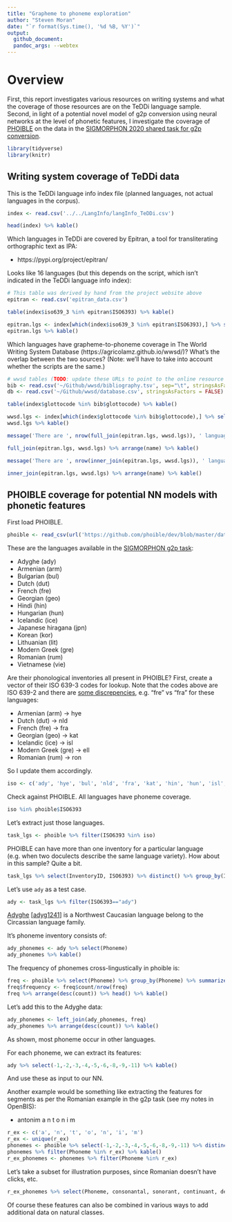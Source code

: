 ```yaml
---
title: "Grapheme to phoneme exploration"
author: "Steven Moran"
date: "`r format(Sys.time(), '%d %B, %Y')`"
output:
  github_document:
  pandoc_args: --webtex
---
```


# Overview

First, this report investigates various resources on writing systems and what the coverage of those resources are on the TeDDi language sample. Second, in light of a potential novel model of g2p conversion using neural networks at the level of phonetic features, I investigate the coverage of [PHOIBLE](https://phoible.org/) on the data in the [SIGMORPHON 2020 shared task for g2p conversion](https://www.aclweb.org/anthology/2020.sigmorphon-1.2/).


```r
library(tidyverse)
library(knitr)
```


## Writing system coverage of TeDDi data

This is the TeDDi language info index file (planned languages, not actual languages in the corpus).

```r
index <- read.csv('../../LangInfo/langInfo_TeDDi.csv')
```

```r
head(index) %>% kable()
```

Which languages in TeDDi are covered by Epitran, a tool for transliterating orthographic text as IPA:

* https://pypi.org/project/epitran/

Looks like 16 languages (but this depends on the script, which isn't indicated in the TeDDi language info index):

```r
# This table was derived by hand from the project website above
epitran <- read.csv('epitran_data.csv')
```

```r
table(index$iso639_3 %in% epitran$ISO6393) %>% kable()
```

```r
epitran.lgs <- index[which(index$iso639_3 %in% epitran$ISO6393),] %>% select(iso639_3, name) %>% arrange(name)
epitran.lgs %>% kable()
```

Which languages have grapheme-to-phoneme coverage in The World Writing System Database (https://agricolamz.github.io/wwsd/)? What's the overlap between the two sources? (Note: we'll have to take into account whether the scripts are the same.)

```r
# wwsd tables (TODO: update these URLs to point to the online resource once my PRs are merged)
bib <- read.csv('~/Github/wwsd/bibliography.tsv', sep="\t", stringsAsFactors = FALSE)
db <- read.csv('~/Github/wwsd/database.csv', stringsAsFactors = FALSE)

table(index$glottocode %in% bib$glottocode) %>% kable()
```

```r
wwsd.lgs <- index[which(index$glottocode %in% bib$glottocode),] %>% select(iso639_3, name)  %>% arrange(name)
wwsd.lgs %>% kable()
```

```r
message('There are ', nrow(full_join(epitran.lgs, wwsd.lgs)), ' languages in both epitran and wwsd.')
```

```r
full_join(epitran.lgs, wwsd.lgs) %>% arrange(name) %>% kable()
```

```r
message('There are ', nrow(inner_join(epitran.lgs, wwsd.lgs)), ' languages in both epitran and wwsd.')
```

```r
inner_join(epitran.lgs, wwsd.lgs) %>% arrange(name) %>% kable()
```


## PHOIBLE coverage for potential NN models with phonetic features

First load PHOIBLE.

```r
phoible <- read_csv(url('https://github.com/phoible/dev/blob/master/data/phoible.csv?raw=true'), col_types = c(InventoryID='i', Marginal='l', .default='c'))
```

These are the languages available in the [SIGMORPHON g2p task](https://sigmorphon.github.io/sharedtasks/2020/task1/):

* Adyghe (ady)
* Armenian (arm)
* Bulgarian (bul)
* Dutch (dut)
* French (fre)
* Georgian (geo)
* Hindi (hin)
* Hungarian (hun)
* Icelandic (ice)
* Japanese hiragana (jpn)
* Korean (kor)
* Lithuanian (lit)
* Modern Greek (gre)
* Romanian (rum)
* Vietnamese (vie)

Are their phonological inventories all present in PHOIBLE? First, create a vector of their ISO 639-3 codes for lookup. Note that the codes above are ISO 639-2 and there are [some discrepencies](https://en.wikipedia.org/wiki/List_of_ISO_639-2_codes), e.g. "fre" vs "fra" for these languages:

* Armenian (arm) -> hye
* Dutch (dut) -> nld
* French (fre) -> fra
* Georgian (geo) -> kat
* Icelandic (ice) -> isl
* Modern Greek (gre) -> ell
* Romanian (rum) -> ron

So I update them accordingly.

```r
iso <- c('ady', 'hye', 'bul', 'nld', 'fra', 'kat', 'hin', 'hun', 'isl', 'jpn', 'kor', 'lit', 'ell', 'ron', 'vie')
```

Check against PHOIBLE. All languages have phoneme coverage.

```r
iso %in% phoible$ISO6393
```

Let's extract just those languages.

```r
task_lgs <- phoible %>% filter(ISO6393 %in% iso)
```

PHOIBLE can have more than one inventory for a particular language (e.g. when two doculects describe the same language variety). How about in this sample? Quite a bit.

```r
task_lgs %>% select(InventoryID, ISO6393) %>% distinct() %>% group_by(ISO6393) %>% summarize(inventories=n()) %>% kable()
```

Let's use `ady` as a test case.

```r
ady <- task_lgs %>% filter(ISO6393=="ady")
```

[Adyghe](https://en.wikipedia.org/wiki/Adyghe_language) [[adyg1241](https://glottolog.org/resource/languoid/id/adyg1241)] is a Northwest Caucasian language belong to the Circassian language family.

It's phoneme inventory consists of:

```r
ady_phonemes <- ady %>% select(Phoneme)
ady_phonemes %>% kable()
```

The frequency of phonemes cross-lingustically in phoible is:

```r
freq <- phoible %>% select(Phoneme) %>% group_by(Phoneme) %>% summarize(count=n())
freq$frequency <- freq$count/nrow(freq)
freq %>% arrange(desc(count)) %>% head() %>% kable()
```

Let's add this to the Adyghe data:

```r
ady_phonemes <- left_join(ady_phonemes, freq)
ady_phonemes %>% arrange(desc(count)) %>% kable()
```

As shown, most phoneme occur in other languages.

For each phoneme, we can extract its features:

```r
ady %>% select(-1,-2,-3,-4,-5,-6,-8,-9,-11) %>% kable()
```

And use these as input to our NN.

Another example would be something like extracting the features for segments as per the Romanian example in the g2p task (see my notes in OpenBIS):

* antonim a n t o n i m

```r
r_ex <- c('a', 'n', 't', 'o', 'n', 'i', 'm')
r_ex <- unique(r_ex)
phonemes <- phoible %>% select(-1,-2,-3,-4,-5,-6,-8,-9,-11) %>% distinct()
phonemes %>% filter(Phoneme %in% r_ex) %>% kable()
r_ex_phonemes <- phonemes %>% filter(Phoneme %in% r_ex)
```

Let's take a subset for illustration purposes, since Romanian doesn't have clicks, etc.

```r
r_ex_phonemes %>% select(Phoneme, consonantal, sonorant, continuant, delayedRelease, nasal, labial, round) %>% kable()
```

Of course these features can also be combined in various ways to add additional data on natural classes.